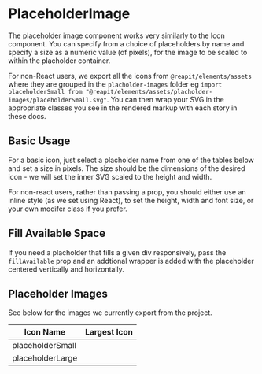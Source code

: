 
<Meta of={PlaceholderImageStories} />

# PlaceholderImage

The placeholder image component works very similarly to the Icon component. You can specify from a choice of placeholders by name and specify a size as a numeric value (of pixels), for the image to be scaled to within the placholder container.

For non-React users, we export all the icons from `@reapit/elements/assets` where they are grouped in the `placholder-images` folder eg `import placeholderSmall from "@reapit/elements/assets/placholder-images/placeholderSmall.svg"`. You can then wrap your SVG in the appropriate classes you see in the rendered markup with each story in these docs.

<ArgsTable story="Basic Usage" />

## Basic Usage

For a basic icon, just select a placholder name from one of the tables below and set a size in pixels. The size should be the dimensions of the desired icon - we will set the inner SVG scaled to the height and width.

For non-react users, rather than passing a prop, you should either use an inline style (as we set using React), to set the height, width and font size, or your own modifer class if you prefer.

<Canvas of={PlaceholderImageStories.BasicUsage} />

<RenderHtmlMarkup of={PlaceholderImageStories.BasicUsage} />

## Fill Available Space

If you need a placholder that fills a given div responsively, pass the `fillAvailable` prop and an addtional wrapper is added with the placeholder centered vertically and horizontally.

<Canvas of={PlaceholderImageStories.FillAvailableSpace} />

<RenderHtmlMarkup of={PlaceholderImageStories.FillAvailableSpace} />

## Placeholder Images

See below for the images we currently export from the project.

| Icon Name        | Largest Icon                                                   |
| ---------------- | -------------------------------------------------------------- |
| placeholderSmall | <PlaceholderImage placeholder="placeholderSmall" size={120} /> |
| placeholderLarge | <PlaceholderImage placeholder="placeholderLarge" size={320} /> |

